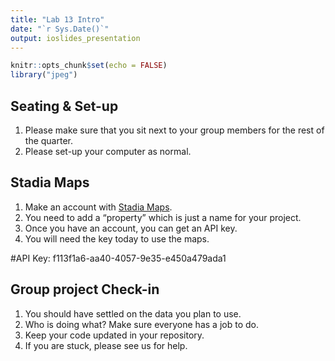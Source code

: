 ```yaml
---
title: "Lab 13 Intro"
date: "`r Sys.Date()`"
output: ioslides_presentation
---
```


```r
knitr::opts_chunk$set(echo = FALSE)
library("jpeg")
```

## Seating & Set-up
1. Please make sure that you sit next to your group members for the rest of the quarter.
2. Please set-up your computer as normal.

## Stadia Maps
1. Make an account with [Stadia Maps](https://client.stadiamaps.com/signup/).  
2. You need to add a "property" which is just a name for your project.  
3. Once you have an account, you can get an API key.  
4. You will need the key today to use the maps.  

#API Key: f113f1a6-aa40-4057-9e35-e450a479ada1

## Group project Check-in
1. You should have settled on the data you plan to use.  
2. Who is doing what? Make sure everyone has a job to do.  
3. Keep your code updated in your repository.  
4. If you are stuck, please see us for help.  
